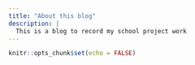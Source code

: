 ```yaml
---
title: "About this blog"
description: |
  This is a blog to record my school project work
---
```


```r
knitr::opts_chunk$set(echo = FALSE)
```
